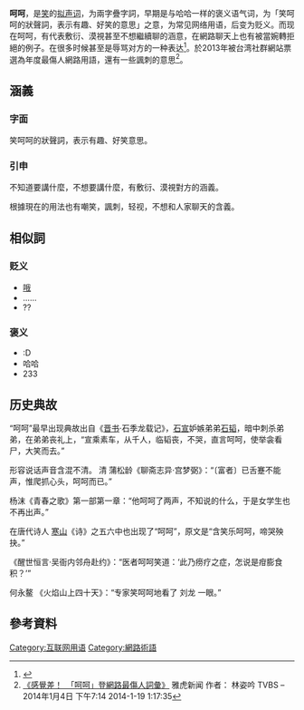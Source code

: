 {{多個問題|
{{original research|time=2017-08-06T11:44:23+00:00}}
{{copyedit|time=2014-01-18T17:19:33+00:00}}
{{expand|time=2014-01-18T15:45:52+00:00}}
{{Refimprove|time=2021-06-14T07:10:45+00:00}}
}}
{{NoteTA|G1=IT}}
'''呵呵'''，是[[笑|笑]]的[[拟声词|拟声词]]，为兩字疊字詞，早期是与哈哈一样的褒义语气词，为「笑呵呵的狀聲詞，表示有趣、好笑的意思」之意，为常见网络用语，后变为贬义。而现在呵呵，有代表敷衍、漠視甚至不想繼續聊的涵意，在網路聊天上也有被當婉轉拒絕的例子。在很多时候甚至是辱骂对方的一种表达<ref>{{cite web|url=http://www.ettoday.net/news/20140102/312364.htm|title=年度最傷人詞彙「呵呵」　少女心聲：誰呵呵我我就封誰 - ETtoday新聞雲|accessdate=2018-03-04|archive-date=2019-10-21|archive-url=https://web.archive.org/web/20191021045206/https://www.ettoday.net/news/20140102/312364.htm|dead-url=no}}</ref>。於2013年被台湾社群網站票選為年度最傷人網路用語，還有一些諷刺的意思<ref>[http://tw.news.yahoo.com/%E6%84%9F%E8%A6%BA%E5%B7%AE-%E5%91%B5%E5%91%B5-%E7%99%BB%E7%B6%B2%E8%B7%AF%E6%9C%80%E5%82%B7%E4%BA%BA%E8%A9%9E%E5%BD%99-111400243.html 《感覺差！　「呵呵」登網路最傷人詞彙》] {{Wayback|url=http://tw.news.yahoo.com/%E6%84%9F%E8%A6%BA%E5%B7%AE-%E5%91%B5%E5%91%B5-%E7%99%BB%E7%B6%B2%E8%B7%AF%E6%9C%80%E5%82%B7%E4%BA%BA%E8%A9%9E%E5%BD%99-111400243.html |date=20140108155132 }}雅虎新闻 作者： 林姿吟 TVBS –2014年1月4日 下午7:14 2014-1-19 1:17:35</ref>。

== 涵義 ==
=== 字面 ===
笑呵呵的狀聲詞，表示有趣、好笑意思。

=== 引申 ===
不知道要講什麼，不想要講什麼，有敷衍、漠視對方的涵義。

根據現在的用法也有嘲笑，諷刺，轻视，不想和人家聊天的含義。

== 相似詞 ==
===贬义===
* [[哦|哦]]
* ……
* ??

===褒义===
* :D
* 哈哈
*233

== 历史典故 ==
“呵呵”最早出现典故出自《[[晋书|晋书]]·石季龙载记》，[[石宣|石宣]]妒嫉弟弟[[石韜_(後趙)|石韬]]，暗中刺杀弟弟，在弟弟丧礼上，“宣乘素车，从千人，临韬丧，不哭，直言呵呵，使举衾看尸，大笑而去。”

形容说话声音含混不清。 清 蒲松龄《聊斋志异·宫梦弼》：“〔富者〕已舌蹇不能声，惟爬抓心头，呵呵而已。”

杨沫《青春之歌》第一部第一章：“他呵呵了两声，不知说的什么，于是女学生也不再出声。”

在唐代诗人 [[寒山|寒山]]《诗》之五六中也出现了“呵呵”，原文是“含笑乐呵呵，啼哭殃抉。”

《醒世恒言·吴衙内邻舟赴约》：“医者呵呵笑道：‘此乃痨疗之症，怎说是疳膨食积？’”

何永鳌 《火焰山上四十天》：“专家笑呵呵地看了 刘龙 一眼。”

== 參考資料 ==
{{reflist|2}}

[[Category:互联网用语|Category:互联网用语]]
[[Category:網路術語|Category:網路術語]]